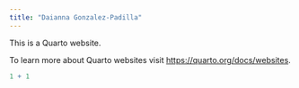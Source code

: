 ```yaml
---
title: "Daianna Gonzalez-Padilla"
---
```


This is a Quarto website.

To learn more about Quarto websites visit <https://quarto.org/docs/websites>.

```r
1 + 1
```
